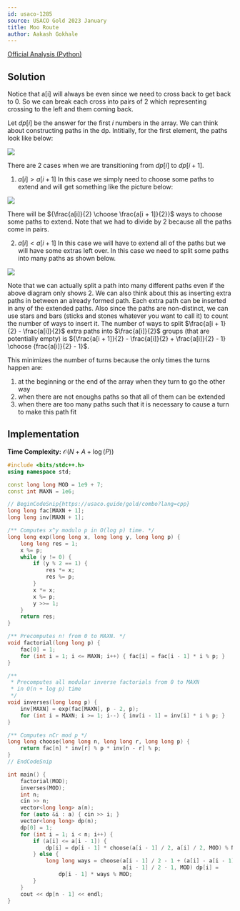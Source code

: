 ```yaml
---
id: usaco-1285
source: USACO Gold 2023 January
title: Moo Route
author: Aakash Gokhale
---
```


[Official Analysis (Python)](http://www.usaco.org/index.php?page=viewproblem2&cpid=1283)

## Solution

Notice that a[i] will always be even since we need to cross back to get back to $0$.
So we can break each cross into pairs of $2$ which representing crossing to the left and them coming back.

Let $dp[i]$ be the answer for the first $i$ numbers in the array. We can think about constructing paths in the dp. Intitially, for the first element, the paths look like below:

![](usaco-1283/first.png)

There are $2$ cases when we are transitioning from $dp[i]$ to $dp[i + 1]$.

1. $a[i] > a[i + 1]$
In this case we simply need to choose some paths to extend and will get something like the picture below:

![](usaco-1283/second.png)

There will be ${\frac{a[i]}{2} \choose \frac{a[i + 1]}{2}}$ ways to choose some paths to extend. Note that we had to divide by $2$ because all the paths come in pairs.

2. $a[i] < a[i + 1]$
In this case we will have to extend all of the paths but we will have some extras left over. In this case we need to split some paths into many paths as shown below.

![](usaco-1283/third.png)

Note that we can actually split a path into many different paths even if the above diagram only shows $2$.
We can also think about this as inserting extra paths in between an already formed path.
Each extra path can be inserted in any of the extended paths. Also since the paths are non-distinct, we can use stars and bars (sticks and stones whatever you want to call it) to count the number of ways to insert it.
The number of ways to split $\frac{a[i + 1}{2} - \frac{a[i]}{2}$ extra paths into $\frac{a[i]}{2}$ groups (that are potentially empty) is ${\frac{a[i + 1]}{2} - \frac{a[i]}{2} + \frac{a[i]}{2} - 1} \choose {frac{a[i]}{2} - 1}$.

This minimizes the number of turns because the only times the turns happen are:
1. at the beginning or the end of the array when they turn to go the other way
2. when there are not enoughs paths so that all of them can be extended
3. when there are too many paths such that it is necessary to cause a turn to make this path fit

## Implementation

**Time Complexity:** $\mathcal{O}(N + A + \log(P))$

<LanguageSection>
<CPPSection>

```cpp
#include <bits/stdc++.h>
using namespace std;

const long long MOD = 1e9 + 7;
const int MAXN = 1e6;

// BeginCodeSnip{https://usaco.guide/gold/combo?lang=cpp}
long long fac[MAXN + 1];
long long inv[MAXN + 1];

/** Computes x^y modulo p in O(log p) time. */
long long exp(long long x, long long y, long long p) {
	long long res = 1;
	x %= p;
	while (y != 0) {
		if (y % 2 == 1) {
			res *= x;
			res %= p;
		}
		x *= x;
		x %= p;
		y >>= 1;
	}
	return res;
}

/** Precomputes n! from 0 to MAXN. */
void factorial(long long p) {
	fac[0] = 1;
	for (int i = 1; i <= MAXN; i++) { fac[i] = fac[i - 1] * i % p; }
}

/**
 * Precomputes all modular inverse factorials from 0 to MAXN
 * in O(n + log p) time
 */
void inverses(long long p) {
	inv[MAXN] = exp(fac[MAXN], p - 2, p);
	for (int i = MAXN; i >= 1; i--) { inv[i - 1] = inv[i] * i % p; }
}

/** Computes nCr mod p */
long long choose(long long n, long long r, long long p) {
	return fac[n] * inv[r] % p * inv[n - r] % p;
}
// EndCodeSnip

int main() {
	factorial(MOD);
	inverses(MOD);
	int n;
	cin >> n;
	vector<long long> a(n);
	for (auto &i : a) { cin >> i; }
	vector<long long> dp(n);
	dp[0] = 1;
	for (int i = 1; i < n; i++) {
		if (a[i] <= a[i - 1]) {
			dp[i] = dp[i - 1] * choose(a[i - 1] / 2, a[i] / 2, MOD) % MOD;
		} else {
			long long ways = choose(a[i - 1] / 2 - 1 + (a[i] - a[i - 1]) / 2,
			                        a[i - 1] / 2 - 1, MOD) dp[i] =
			    dp[i - 1] * ways % MOD;
		}
	}
	cout << dp[n - 1] << endl;
}
```

</CPPSection>

</LanguageSection>

</Spoiler>
